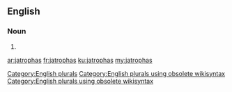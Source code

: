 ==English==

===Noun===
{{head|en}}

# {{plural of|jatropha}}

[[Category:English plurals]][[Category:English plurals using obsolete wikisyntax]][[Category:English plurals using obsolete wikisyntax]]

[[ar:jatrophas]]
[[fr:jatrophas]]
[[ku:jatrophas]]
[[my:jatrophas]]